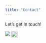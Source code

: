 ```yaml
---
title: "Contact"
---
```

Let's get in touch! 

<a href="https://www.linkedin.com/in/adam-santone-9a5a6a3/"><img src="graphics/icons/linkedin/2-color/In-2C-21px-R.png" align="left"></a>

<a href="https://www.researchgate.net/profile/Adam_Santone"><img src="graphics/icons/researchGate/rg_180.png" align="left" height="21" width="21" ></a>


